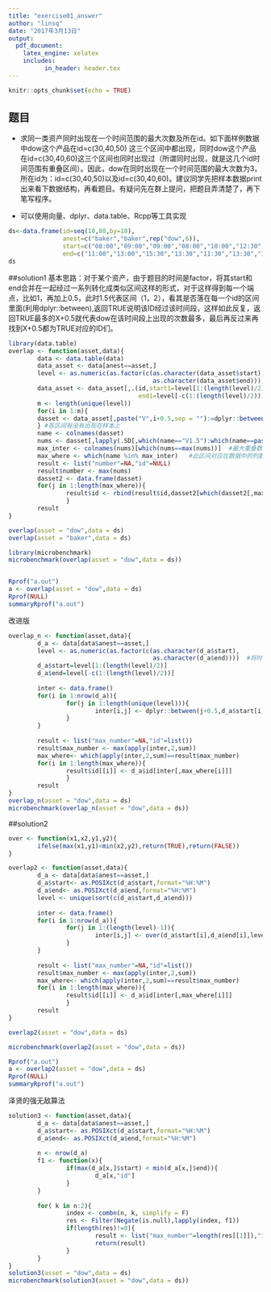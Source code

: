 ```yaml
---
title: "exercise01_answer"
author: "linsq"
date: "2017年3月13日"
output: 
  pdf_document: 
    latex_engine: xelatex
    includes:
          in_header: header.tex
---
```


```r
knitr::opts_chunk$set(echo = TRUE)
```

## 题目

- 求同一类资产同时出现在一个时间范围的最大次数及所在id。如下面样例数据中dow这个产品在id=c(30,40,50) 这三个区间中都出现，同时dow这个产品在id=c(30,40,60)这三个区间也同时出现过（所谓同时出现，就是这几个id时间范围有重叠区间）。因此，dow在同时出现在一个时间范围的最大次数为3，所在id为：id=c(30,40,50)以及id=c(30,40,60)。建议同学先把样本数据print出来看下数据结构，再看题目。有疑问先在群上提问，把题目弄清楚了，再下笔写程序。

- 可以使用向量、dplyr、data.table、Rcpp等工具实现


```r
ds<-data.frame(id=seq(10,80,by=10),
               anest=c("baker","baker",rep("dow",6)),
               start=c("08:00","09:00","09:00","08:00","10:00","12:30","13:30","18:00"),
               end=c("11:00","13:00","15:30","13:30","11:30","13:30","14:30","19:00"))
ds

```


##solution1
基本思路：对于某个资产，由于题目的时间是factor，将其start和end合并在一起经过一系列转化成类似区间这样的形式，对于这样得到每一个端点，比如1，再加上0.5，此时1.5代表区间（1，2），看其是否落在每一个id的区间里面(利用dplyr::between),返回TRUE说明该ID经过该时间段，这样如此反复，返回TRUE最多的X+0.5就代表dow在该时间段上出现的次数最多，最后再反过来再找到X+0.5都为TRUE对应的ID们。
```r
library(data.table)
overlap <- function(asset,data){
        data <- data.table(data)
        data_asset <- data[anest==asset,]
        level <- as.numeric(as.factor(c(as.character(data_asset$start),
                                        as.character(data_asset$end))))  #将时间排序
        data_asset <- data_asset[,.(id,start1=level[1:(length(level)/2)],
                                    end1=level[-c(1:(length(level)/2))])] #类似区间形式
        m <- length(unique(level))
        for(i in 1:m){
        dasset <- data_asset[,paste("V",i+0.5,sep = ""):=dplyr::between(i+0.5,start1,end1),by=id]
        } #各区间有没有出现在样本上
        name <- colnames(dasset)
        nums <- dasset[,lapply(.SD[,which(name=="V1.5"):which(name==paste("V",m+0.5,sep = ""))],sum)] #各个区间上的重叠数
        max_inter <- colnames(nums)[which(nums==max(nums))]  #最大重叠数对应的区间
        max_where <- which(name %in% max_inter)   #此区间对应在数据中的列数
        result <- list("number"=NA,"id"=NULL)
        result$number <- max(nums)
        dasset2 <- data.frame(dasset)
        for(j in 1:length(max_where)){
                result$id <- rbind(result$id,dasset2[which(dasset2[,max_where[j]]==TRUE),]$id)
                }
        result
}

overlap(asset = "dow",data = ds)
overlap(asset = "baker",data = ds)

library(microbenchmark)
microbenchmark(overlap(asset = "dow",data = ds))


Rprof("a.out")
a <- overlap(asset = "dow",data = ds)
Rprof(NULL)
summaryRprof("a.out")
```


改进版
```r
overlap_n <- function(asset,data){
        d_a <- data[data$anest==asset,]
        level <- as.numeric(as.factor(c(as.character(d_a$start),
                                        as.character(d_a$end))))  #将时间排序
        d_a$start=level[1:(length(level)/2)]
        d_a$end=level[-c(1:(length(level)/2))] 
        
        inter <- data.frame()
        for(i in 1:nrow(d_a)){
                for(j in 1:length(unique(level))){
                        inter[i,j] <- dplyr::between(j+0.5,d_a$start[i],d_a$end[i])
                }
        }
        
        result <- list("max_number"=NA,"id"=list())
        result$max_number <- max(apply(inter,2,sum))
        max_where<- which(apply(inter,2,sum)==result$max_number)
        for(i in 1:length(max_where)){
                result$id[[i]] <- d_a$id[inter[,max_where[i]]]
                }
        result
}
overlap_n(asset = "dow",data = ds)
microbenchmark(overlap_n(asset = "dow",data = ds))
```


##solution2

```r

over <- function(x1,x2,y1,y2){
        ifelse(max(x1,y1)<min(x2,y2),return(TRUE),return(FALSE))
}

overlap2 <- function(asset,data){
        d_a <- data[data$anest==asset,]
        d_a$start<- as.POSIXct(d_a$start,format="%H:%M")
        d_a$end<- as.POSIXct(d_a$end,format="%H:%M")
        level <- unique(sort(c(d_a$start,d_a$end)))
        
        inter <- data.frame()
        for(i in 1:nrow(d_a)){
                for(j in 1:(length(level)-1)){
                        inter[i,j] <- over(d_a$start[i],d_a$end[i],level[j],level[j+1])
                }
        }
        
        result <- list("max_number"=NA,"id"=list())
        result$max_number <- max(apply(inter,2,sum))
        max_where<- which(apply(inter,2,sum)==result$max_number)
        for(i in 1:length(max_where)){
                result$id[[i]] <- d_a$id[inter[,max_where[i]]]
                }
        result
}

overlap2(asset = "dow",data = ds)

microbenchmark(overlap2(asset = "dow",data = ds))

Rprof("a.out")
a <- overlap2(asset = "dow",data = ds)
Rprof(NULL)
summaryRprof("a.out")

```


泽贤的强无敌算法
```r
solution3 <- function(asset,data){
        d_a <- data[data$anest==asset,]
        d_a$start<- as.POSIXct(d_a$start,format="%H:%M")
        d_a$end<- as.POSIXct(d_a$end,format="%H:%M")
        
        n <- nrow(d_a)
        f1 <- function(x){
                if(max(d_a[x,]$start) < min(d_a[x,]$end)){
                        d_a[x,"id"]
                }
        }
        
        for( k in n:2){
                index <- combn(n, k, simplify = F)
                res <- Filter(Negate(is.null),lapply(index, f1))
                if(length(res)!=0){
                        result <- list("max_number"=length(res[[1]]),"id"=res)
                        return(result)
                }
        }
}
solution3(asset = "dow",data = ds)
microbenchmark(solution3(asset = "dow",data = ds))

```

